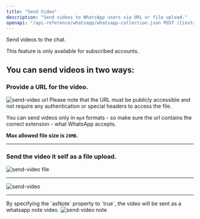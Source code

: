 ```yaml
---
title: "Send Video"
description: "Send videos to WhatsApp users via URL or file upload."
openapi: "/api-reference/whatsapp/whatsapp-collection.json POST /{instance}/send-video"
---
```


Send videos to the chat.

<Info>
  This feature is only available for subscribed accounts.
</Info>

## You can send videos in two ways:

### Provide a URL for the video.

<Frame>
  <img src="/images/docs/whatsapp/img/send-video-url.png" alt="send-video url" />
</Frame>

<Warning>
  Please note that the URL must be publicly accessible and not require any authentication or special headers to access the file.

  You can send videos only in `mp4` formats - so make sure the url contains the correct extension - what WhatsApp accepts.

  **Max allowed file size is `20MB`.**
</Warning>

***

### Send the video it self as a file upload.

<Frame>
  <img src="/images/docs/whatsapp/img/send-video-file.png" alt="send-video file" />
</Frame>

***

<Frame>
  <img src="/images/docs/whatsapp/img/send-video.png" alt="send-video" />
</Frame>

***

<Info>
  By specifying the `asNote` property to `true`, the video will be sent as a whatsapp note video.
</Info>

<Frame>
  <img src="/images/docs/whatsapp/img/send-note-video.png" alt="send-video note" />
</Frame>
